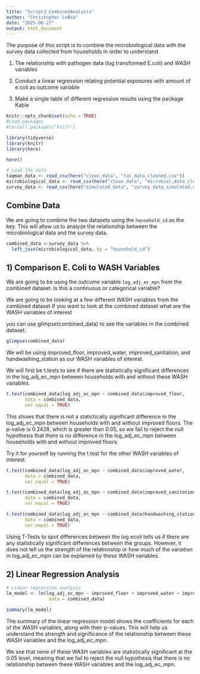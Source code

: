 ```yaml
---
title: "Script3_CombinedAnalysis"
author: "Christopher LeBoa"
date: "2025-06-27"
output: html_document
---
```


The purpose of this script is to combine the microbiological data with the survey data collected from households in order to understand 

1) The relationship with pathogen data (log transformed E.coli) and WASH variables 

2) Conduct a linear regression relating potential exposures with amount of e.coli as outcome variable 

3) Make a single table of different regression results using the package Kable


```r
knitr::opts_chunk$set(echo = TRUE)
#Load packages
#install.packages("knitr")

library(tidyverse)
library(knitr)
library(here)

here()

# Load the data
taqman_data <- read_csv(here("clean_data", "tac_data_cleaned.csv"))
microbiological_data <- read_csv(here("clean_data", "microbial_data_cleaned.csv"))
survey_data <- read_csv(here("simulated_data", "survey_data_simulated.csv"))

```

## Combine Data 
We are going to combine the two datasets using the `household_id` as the key. This will allow us to analyze the relationship between the microbiological data and the survey data.

```r
combined_data <-survey_data %>% 
  left_join(microbiological_data, by = "household_id") 


```
## 1) Comparison E. Coli to WASH Variables 

We are going to be using the outcome variable `log_adj_ec_mpn` from the combined dataset. Is this a continuous or categorical variable? 

We are going to be looking at a few different WASH variables from the combined dataset
If you want to look at the combined dataset what are the WASH variables of interest

you can use glimpse(combined_data) to see the variables in the combined dataset.

```r

glimpse(combined_data)

```

We will be using improved_floor, improved_water, improved_sanitation, and handwashing_station as our WASH variables of interest.

We will first be t.tests to see if there are statistically significant differences in the log_adj_ec_mpn between households with and without these WASH variables.

```r
t.test(combined_data$log_adj_ec_mpn ~ combined_data$improved_floor, 
       data = combined_data, 
       var.equal = TRUE)
```
This shows that there is not a statictically significant difference in the log_adj_ec_mpn between households with and without improved floors. The p-value is 0.2428, which is greater than 0.05, so we fail to reject the null hypothesis that there is no difference in the log_adj_ec_mpn between households with and without improved floors.

Try it for yourself by running the t.test for the other WASH variables of interest.
```r
t.test(combined_data$log_adj_ec_mpn ~ combined_data$improved_water, 
       data = combined_data, 
       var.equal = TRUE)

t.test(combined_data$log_adj_ec_mpn ~ combined_data$improved_sanitation,
       data = combined_data, 
       var.equal = TRUE)

t.test(combined_data$log_adj_ec_mpn ~ combined_data$handwashing_station, 
       data = combined_data, 
       var.equal = TRUE)
```

Using T-Tests to spot differences between the log ecoli tells us if there are any statistically significant differences between the groups. However, it does not tell us the strength of the relationship or how much of the variation in log_adj_ec_mpn can be explained by these WASH variables.

## 2) Linear Regression Analysis
```r
# Linear regression analysis
lm_model <- lm(log_adj_ec_mpn ~ improved_floor + improved_water + improved_sanitation + handwashing_station, 
                data = combined_data)

summary(lm_model)
```
The summary of the linear regression model shows the coefficients for each of the WASH variables, along with their p-values. This will help us understand the strength and significance of the relationship between these WASH variables and the log_adj_ec_mpn.

We see that none of these WASH variables are statistically significant at the 0.05 level, meaning that we fail to reject the null hypothesis that there is no relationship between these WASH variables and the log_adj_ec_mpn.
